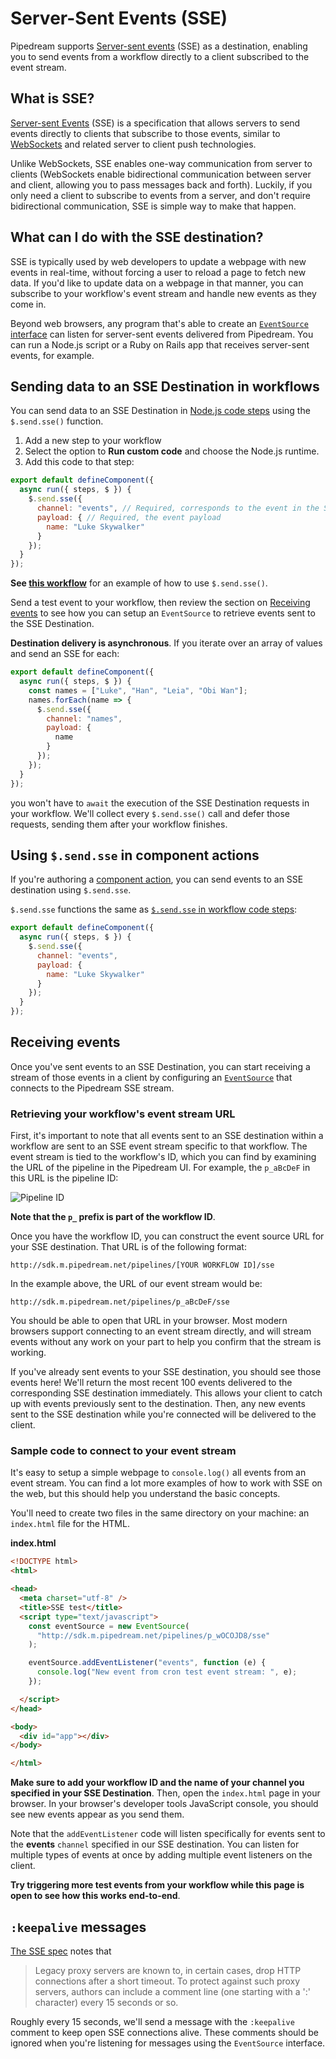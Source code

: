 # Server-Sent Events (SSE)

Pipedream supports [Server-sent events](https://developer.mozilla.org/en-US/docs/Web/API/Server-sent_events) (SSE) as a destination, enabling you to send events from a workflow directly to a client subscribed to the event stream.

## What is SSE?

[Server-sent Events](https://developer.mozilla.org/en-US/docs/Web/API/Server-sent_events) (SSE) is a specification that allows servers to send events directly to clients that subscribe to those events, similar to [WebSockets](https://developer.mozilla.org/en-US/docs/Web/API/WebSockets_API) and related server to client push technologies.

Unlike WebSockets, SSE enables one-way communication from server to clients (WebSockets enable bidirectional communication between server and client, allowing you to pass messages back and forth). Luckily, if you only need a client to subscribe to events from a server, and don't require bidirectional communication, SSE is simple way to make that happen.

## What can I do with the SSE destination?

SSE is typically used by web developers to update a webpage with new events in real-time, without forcing a user to reload a page to fetch new data. If you'd like to update data on a webpage in that manner, you can subscribe to your workflow's event stream and handle new events as they come in.

Beyond web browsers, any program that's able to create an [`EventSource` interface](https://developer.mozilla.org/en-US/docs/Web/API/EventSource) can listen for server-sent events delivered from Pipedream. You can run a Node.js script or a Ruby on Rails app that receives server-sent events, for example.

## Sending data to an SSE Destination in workflows

You can send data to an SSE Destination in [Node.js code steps](/core/workflows/code/nodejs/) using the `$.send.sse()` function.

1. Add a new step to your workflow
2. Select the option to **Run custom code** and choose the Node.js runtime.
3. Add this code to that step:

```javascript
export default defineComponent({
  async run({ steps, $ }) {
    $.send.sse({
      channel: "events", // Required, corresponds to the event in the SSE spec
      payload: { // Required, the event payload
        name: "Luke Skywalker"
      }
    });
  }
});
```

**See [this workflow](https://pipedream.com/new?h=tch_mp7f6q)** for an example of how to use `$.send.sse()`.

Send a test event to your workflow, then review the section on [Receiving events](#receiving-events) to see how you can setup an `EventSource` to retrieve events sent to the SSE Destination.

**Destination delivery is asynchronous**. If you iterate over an array of values and send an SSE for each:

```javascript
export default defineComponent({
  async run({ steps, $ }) {
    const names = ["Luke", "Han", "Leia", "Obi Wan"];
    names.forEach(name => {
      $.send.sse({
        channel: "names",
        payload: {
          name
        }
      });
    });
  }
});
```

you won't have to `await` the execution of the SSE Destination requests in your workflow. We'll collect every `$.send.sse()` call and defer those requests, sending them after your workflow finishes.

## Using `$.send.sse` in component actions

If you're authoring a [component action](/workflows/contributing/components#actions), you can send events to an SSE destination using `$.send.sse`.

`$.send.sse` functions the same as [`$.send.sse` in workflow code steps](#sending-data-to-an-sse-destination-in-workflows):

```javascript
export default defineComponent({
  async run({ steps, $ }) {
    $.send.sse({
      channel: "events",
      payload: {
        name: "Luke Skywalker"
      }
    });
  }
});
```

## Receiving events

Once you've sent events to an SSE Destination, you can start receiving a stream of those events in a client by configuring an [`EventSource`](https://developer.mozilla.org/en-US/docs/Web/API/EventSource) that connects to the Pipedream SSE stream.

### Retrieving your workflow's event stream URL

First, it's important to note that all events sent to an SSE destination within a workflow are sent to an SSE event stream specific to that workflow. The event stream is tied to the workflow's ID, which you can find by examining the URL of the pipeline in the Pipedream UI. For example, the `p_aBcDeF` in this URL is the pipeline ID:

![Pipeline ID](/images/destinations/pipeline-id.png)

**Note that the `p_` prefix is part of the workflow ID**.

Once you have the workflow ID, you can construct the event source URL for your SSE destination. That URL is of the following format:

```
http://sdk.m.pipedream.net/pipelines/[YOUR WORKFLOW ID]/sse
```

In the example above, the URL of our event stream would be:

```
http://sdk.m.pipedream.net/pipelines/p_aBcDeF/sse
```

You should be able to open that URL in your browser. Most modern browsers support connecting to an event stream directly, and will stream events without any work on your part to help you confirm that the stream is working.

If you've already sent events to your SSE destination, you should see those events here! We'll return the most recent 100 events delivered to the corresponding SSE destination immediately. This allows your client to catch up with events previously sent to the destination. Then, any new events sent to the SSE destination while you're connected will be delivered to the client.

### Sample code to connect to your event stream

It's easy to setup a simple webpage to `console.log()` all events from an event stream. You can find a lot more examples of how to work with SSE on the web, but this should help you understand the basic concepts.

You'll need to create two files in the same directory on your machine: an `index.html` file for the HTML.

**index.html**

```html
<!DOCTYPE html>
<html>

<head>
  <meta charset="utf-8" />
  <title>SSE test</title>
  <script type="text/javascript">
    const eventSource = new EventSource(
      "http://sdk.m.pipedream.net/pipelines/p_wOCOJD8/sse"
    );

    eventSource.addEventListener("events", function (e) {
      console.log("New event from cron test event stream: ", e);
    });

  </script>
</head>

<body>
  <div id="app"></div>
</body>

</html>
```

**Make sure to add your workflow ID and the name of your channel you specified in your SSE Destination**. Then, open the `index.html` page in your browser. In your browser's developer tools JavaScript console, you should see new events appear as you send them.

Note that the `addEventListener` code will listen specifically for events sent to the **events** `channel` specified in our SSE destination. You can listen for multiple types of events at once by adding multiple event listeners on the client.

**Try triggering more test events from your workflow while this page is open to see how this works end-to-end**.

## `:keepalive` messages

[The SSE spec](https://www.w3.org/TR/2009/WD-eventsource-20090421/#notes) notes that

> Legacy proxy servers are known to, in certain cases, drop HTTP connections after a short timeout. To protect against such proxy servers, authors can include a comment line (one starting with a ':' character) every 15 seconds or so.

Roughly every 15 seconds, we'll send a message with the `:keepalive` comment to keep open SSE connections alive. These comments should be ignored when you're listening for messages using the `EventSource` interface.
